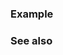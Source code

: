 {{cpp/types/traits/is|1=is_enum
|description= 
Checks whether {{tt|T}} is an [[cpp/language/enum|enumeration type]]. Provides the member constant {{tt|value}} which is equal to {{c|true}}, if {{tt|T}} is an enumeration type. Otherwise, {{tt|value}} is equal to {{c|false}}.
|inherit_desc={{tt|T}} is an enumeration type
}}

===Example===
{{example
|code=
#include &lt;type_traits&gt;

struct A { enum E {}; };
static_assert(std::is_enum_v&lt;A&gt; == false);
static_assert(std::is_enum_v&lt;A::E&gt; == true);

enum E {};
static_assert(std::is_enum_v&lt;E&gt; == true);

enum class Ec : int {};
static_assert(std::is_enum_v&lt;Ec&gt; == true);

static_assert(std::is_enum_v&lt;int&gt; == false);

int main() {}
}}

===See also===
{{dsc begin}}
{{dsc inc|cpp/types/dsc is_integral}}
{{dsc inc|cpp/types/dsc is_arithmetic}}
{{dsc inc|cpp/types/dsc is_scalar}}
{{dsc inc|cpp/types/dsc is_scoped_enum}}
{{dsc end}}

{{langlinks|de|es|fr|it|ja|pt|ru|zh}}